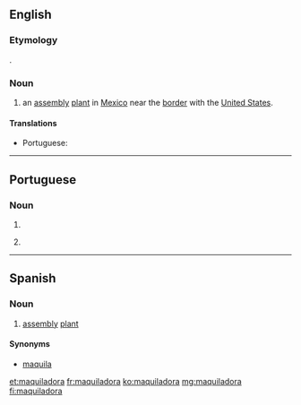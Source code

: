 ==English==

===Etymology===
{{borrowing|es|lang=en}}.

===Noun===
{{wikipedia}}
{{en-noun}}

# an [[assembly]] [[plant]] in [[Mexico]] near the [[border]] with the [[United States]].

====Translations====
{{trans-top|an assembly plant in Mexico near the border with the United States}}
* Portuguese: {{t|pt|maquiladora|f}}
{{trans-mid}}
{{trans-bottom}}

----

==Portuguese==

===Noun===
{{pt-noun|f}}

# {{inflection of|maquilador||f|s|lang=pt}}
# {{l|en|maquiladora}} {{gloss|an assembly plant in Mexico near the border with the United States}}

{{catlangcode|pt|Industries}}

----

==Spanish==

===Noun===
{{es-noun|f}}

# [[assembly]] [[plant]]

====Synonyms====
* [[maquila]]

[[et:maquiladora]]
[[fr:maquiladora]]
[[ko:maquiladora]]
[[mg:maquiladora]]
[[fi:maquiladora]]